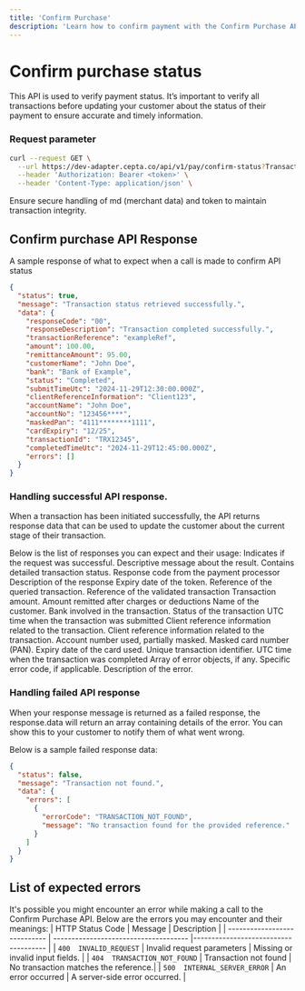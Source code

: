 ```yaml
---
title: 'Confirm Purchase'
description: 'Learn how to confirm payment with the Confirm Purchase API.'
---
```


# Confirm purchase status

<Info> 
   This API is used to verify payment status. It’s important to verify all transactions before updating your customer about the status of their payment to ensure accurate and timely information.
</Info>

### Request parameter

```bash Request
curl --request GET \
  --url https://dev-adapter.cepta.co/api/v1/pay/confirm-status?TransactionRef=exampleRef \
  --header 'Authorization: Bearer <token>' \
  --header 'Content-Type: application/json' \
```

<Note>
	Ensure secure handling of md (merchant data) and token to maintain transaction integrity.
</Note>

## Confirm purchase API Response

A sample response of what to expect when a call is made to confirm API status
```json Success response
{
  "status": true,
  "message": "Transaction status retrieved successfully.",
  "data": {
    "responseCode": "00",
    "responseDescription": "Transaction completed successfully.",
    "transactionReference": "exampleRef",
    "amount": 100.00,
    "remittanceAmount": 95.00,
    "customerName": "John Doe",
    "bank": "Bank of Example",
    "status": "Completed",
    "submitTimeUtc": "2024-11-29T12:30:00.000Z",
    "clientReferenceInformation": "Client123",
    "accountName": "John Doe",
    "accountNo": "123456****",
    "maskedPan": "4111********1111",
    "cardExpiry": "12/25",
    "transactionId": "TRX12345",
    "completedTimeUtc": "2024-11-29T12:45:00.000Z",
    "errors": []
  }
}
```

### Handling successful API response.

When a transaction has been initiated successfully, the API returns response data that can be used to update the customer about the current stage of their transaction.

Below is the list of responses you can expect and their usage:
<ResponseField name="status" type="boolean">
  Indicates if the request was successful.
</ResponseField>
<ResponseField name="message" type="string">
  Descriptive message about the result.
</ResponseField>
<ResponseField name="data" type="object">
    Contains detailed transaction status.
    <Expandable title="object"  defaultOpen="true">
        <ResponseField name="responseCode" type="string">
           Response code from the payment processor
        </ResponseField>
        <ResponseField name="responseDescription" type="string">
           Description of the response
        </ResponseField>
        <ResponseField name="tokenExpiryDate" type="string (ISO 8601)">
           Expiry date of the token.
        </ResponseField>
        <ResponseField name="transactionReference" type="string">
           Reference of the queried transaction.
        </ResponseField>
        <ResponseField name="transactionRef" type="string">
           Reference of the validated transaction
        </ResponseField>
        <ResponseField name="amount" type="number">
           Transaction amount.
        </ResponseField>
        <ResponseField name="remittanceAmount" type="number">
            Amount remitted after charges or deductions
        </ResponseField>
        <ResponseField name="customerName" type="string">
            Name of the customer.
        </ResponseField>
        <ResponseField name="bank" type="string">
            Bank involved in the transaction.
        </ResponseField>
        <ResponseField name="status" type="string">
            Status of the transaction
        </ResponseField>
        <ResponseField name="submitTimeUtc" type="string (ISO 8601)">
            UTC time when the transaction was submitted
        </ResponseField>
        <ResponseField name="clientReferenceInformation" type="string">
            Client reference information related to the transaction.
        </ResponseField>
        <ResponseField name="accountName" type="string">
            Client reference information related to the transaction.
        </ResponseField>
        <ResponseField name="accountNo" type="string">
            Account number used, partially masked.
        </ResponseField>
        <ResponseField name="maskedPan" type="string">
            Masked card number (PAN).
        </ResponseField>
        <ResponseField name="cardExpiry" type="string">
            Expiry date of the card used.
        </ResponseField>
        <ResponseField name="transactionId" type="string">
            Unique transaction identifier.
        </ResponseField>
        <ResponseField name="completedTimeUtc" type="string (ISO 8601)">
            UTC time when the transaction was completed
        </ResponseField>
        <ResponseField name="errors" type="array">
           Array of error objects, if any.
           <Expandable title="array" defaultOpen="false">
               <ResponseField name="errorCode" type="string">
                  Specific error code, if applicable.
               </ResponseField>
               <ResponseField name="message" type="string">
                  Description of the error.
               </ResponseField>
           </Expandable>
        </ResponseField>
    </Expandable>
</ResponseField>

### Handling failed API response
When your response message is returned as a failed response, the response.data will return an array containing details of the error. You can show this to your customer to notify them of what went wrong.

Below is a sample failed response data:
```json Failed response
{
  "status": false,
  "message": "Transaction not found.",
  "data": {
    "errors": [
      {
        "errorCode": "TRANSACTION_NOT_FOUND",
        "message": "No transaction found for the provided reference."
      }
    ]
  }
}
```

## List of expected errors

It's possible you might encounter an error while making a call to the Confirm Purchase API. Below are the errors you may encounter and their meanings:
| HTTP Status Code             | Message                               | Description                          |
| ---------------------------- | ------------------------------------- |------------------------------------- |
| `400  INVALID_REQUEST`       | Invalid request parameters            | Missing or invalid input fields.     |
| `404  TRANSACTION_NOT_FOUND` | Transaction not found                 | No transaction matches the reference.|
| `500  INTERNAL_SERVER_ERROR` | An error occurred                     | A server-side error occurred.        |
